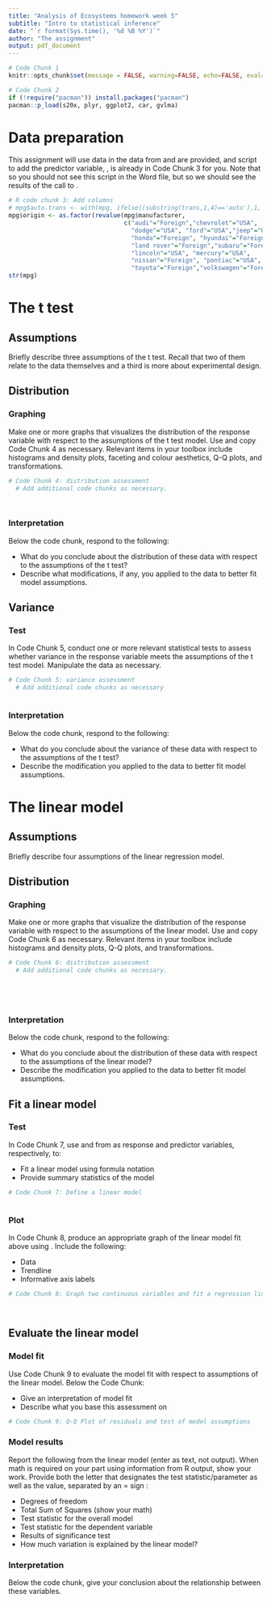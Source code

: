 ```yaml
---
title: "Analysis of Ecosystems homework week 5"
subtitle: "Intro to statistical inference"
date: "`r format(Sys.time(), '%d %B %Y')`"
author: "The assignment"
output: pdf_document
---
```


```r
# Code Chunk 1
knitr::opts_chunk$set(message = FALSE, warning=FALSE, echo=FALSE, eval=FALSE)
```

```r
# Code Chunk 2
if (!require("pacman")) install.packages("pacman")
pacman::p_load(s20x, plyr, ggplot2, car, gvlma)
```

# Data preparation 

This assignment will use data in the \texttt{mpg} data from \texttt{ggplot2}\textemdash \texttt{cty} and \texttt{displ} are provided, and script to add the predictor variable, \texttt{origin}, is already in Code Chunk 3 for you. Note that \texttt{echo=FALSE} so you should not
see this script in the Word file, but \texttt{results=’verbatim’} so we should see the results of the call to \texttt{str()}.

```r
# R code chunk 3: Add columns
# mpg$auto.trans <- with(mpg, ifelse((substring(trans,1,4)=='auto'),1, 0))
mpg$origin <- as.factor(revalue(mpg$manufacturer, 
                                c("audi"="Foreign","chevrolet"="USA",
                                  "dodge"="USA", "ford"="USA","jeep"="USA", 
                                  "honda"="Foreign", "hyundai"="Foreign",
                                  "land rover"="Foreign","subaru"="Foreign", 
                                  "lincoln"="USA", "mercury"="USA", 
                                  "nissan"="Foreign", "pontiac"="USA", 
                                  "toyota"="Foreign","volkswagen"="Foreign"))) 
str(mpg)
```

# The t test

## Assumptions

Briefly describe three assumptions of the t test. Recall that two of them relate to the data themselves and a third is more about experimental design.

## Distribution 

### Graphing

Make one or more graphs that visualizes the distribution of the response variable \texttt{mpg\$cty} with respect to the assumptions of the t test model. Use and copy Code Chunk 4 as necessary. Relevant items in your toolbox include histograms and density plots, faceting and colour aesthetics, Q-Q plots, and transformations. 


```r
# Code Chunk 4: distribution assessment 
  # Add additional code chunks as necessary.




```

### Interpretation

Below the code chunk, respond to the following:

* What do you conclude about the distribution of these data with respect to the assumptions of the t test?
* Describe what modifications, if any, you applied to the data to better fit model assumptions.

## Variance

### Test

In Code Chunk 5, conduct one or more relevant statistical tests to assess whether variance in the response variable \texttt{mpg\$cty} meets the assumptions of the t test model. Manipulate the data as necessary.


```r
# Code Chunk 5: variance assessment 
  # Add additional code chunks as necessary



```

### Interpretation

Below the code chunk, respond to the following:

* What do you conclude about the variance of these data with respect to the assumptions of the t test?
* Describe the modification you applied to the data to better fit model assumptions.

# The linear model

## Assumptions

Briefly describe four assumptions of the linear regression model.

## Distribution 

### Graphing

Make one or more graphs that visualize the distribution of the response variable \texttt{mpg\$cty} with respect to the assumptions of the linear model. Use and copy Code Chunk 6 as necessary. Relevant items in your toolbox include histograms and density plots, Q-Q plots, and transformations.


```r
# Code Chunk 6: distribution assessment 
  # Add additional code chunks as necessary.



   
```

### Interpretation

Below the code chunk, respond to the following:

* What do you conclude about the distribution of these data with respect to the assumptions of the linear model?
* Describe the modification you applied to the data to better fit model assumptions.

## Fit a linear model

### Test

In Code Chunk 7, use \texttt{cty} and \texttt{displ} from \texttt{mpg} as response and predictor variables, respectively, to:

* Fit a linear model using formula notation
* Provide summary statistics of the model


```r
# Code Chunk 7: Define a linear model



```

### Plot

In Code Chunk 8, produce an appropriate graph of the linear model fit above using \texttt{ggplot}. Include the following:

* Data
* Trendline
* Informative axis labels


```r
# Code Chunk 8: Graph two continuous variables and fit a regression line




```

## Evaluate the linear model

### Model fit

Use Code Chunk 9 to evaluate the model fit with respect to assumptions of the linear model. Below the Code Chunk:

* Give an interpretation of model fit
* Describe what you base this assessment on


```r
# Code Chunk 9: Q-Q Plot of residuals and test of model assumptions


```


### Model results

Report the following from the linear model (enter as text, not \texttt{R} output). When math is required on your part using information from R output, show your work. Provide both the letter that designates the test statistic/parameter as well as the value, separated by an = sign :

* Degrees of freedom
* Total Sum of Squares (show your math)
* Test statistic for the overall model
* Test statistic for the dependent variable
* Results of significance test
* How much variation is explained by the linear model?

### Interpretation

Below the code chunk, give your conclusion about the relationship between these variables.

